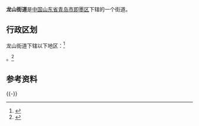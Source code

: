 {{中国乡级行政区|37/02/82/005/000
| 电话区号 = 532
}}

'''龙山街道'''是[[中华人民共和国|中国]][[山东省|山东省]][[青岛市|青岛市]][[即墨区|即墨区]]下辖的一个街道。

== 行政区划 ==
龙山街道下辖以下地区：<ref>{{PRC admin/ref sgc|37/02/15/005/000}}</ref>

{{PRC admin/children|37/02/15/005/000}}。<ref>{{Cite web|url=http://www.stats.gov.cn/tjsj/tjbz/tjyqhdmhcxhfdm/2015/37/02/82/370282005.html|title=统计用区划和城乡划分代码/山东省/青岛市/即墨市/龙山街道办事处|accessdate=2017-04-23|author=国家统计局|date=2015-09-30|publisher=|archive-date=2017-04-27|archive-url=https://web.archive.org/web/20170427004944/http://www.stats.gov.cn/tjsj/tjbz/tjyqhdmhcxhfdm/2015/37/02/82/370282005.html|dead-url=no}}</ref>
== 参考资料 ==
{{Reflist}}
{{-}}
{{青岛市即墨区行政区划}}
{{PRC admin/navcat|37/02/15/005/000}}